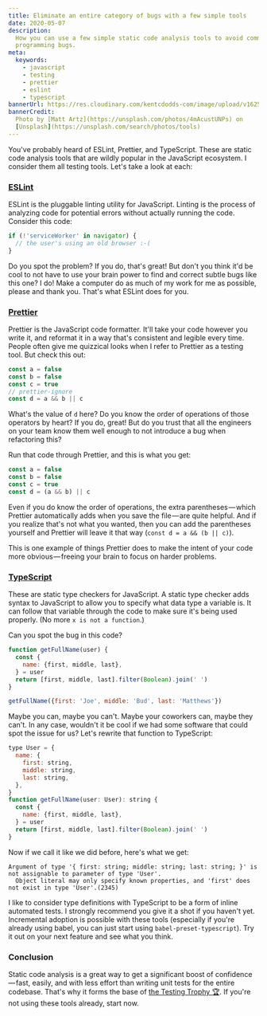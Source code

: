 ```yaml
---
title: Eliminate an entire category of bugs with a few simple tools
date: 2020-05-07
description:
  How you can use a few simple static code analysis tools to avoid common
  programming bugs.
meta:
  keywords:
    - javascript
    - testing
    - prettier
    - eslint
    - typescript
bannerUrl: https://res.cloudinary.com/kentcdodds-com/image/upload/v1625032697/kentcdodds.com/content/blog/eliminate-an-entire-category-of-bugs-with-a-few-simple-tools/banner.jpg
bannerCredit:
  Photo by [Matt Artz](https://unsplash.com/photos/4mAcustUNPs) on
  [Unsplash](https://unsplash.com/search/photos/tools)
---
```


You've probably heard of ESLint, Prettier, and TypeScript. These are static code
analysis tools that are wildly popular in the JavaScript ecosystem. I consider
them all testing tools. Let's take a look at each:

### [ESLint](https://eslint.org)

ESLint is the pluggable linting utility for JavaScript. Linting is the process
of analyzing code for potential errors without actually running the code.
Consider this code:

```js
if (!'serviceWorker' in navigator) {
  // the user's using an old browser :-(
}
```

Do you spot the problem? If you do, that's great! But don't you think it'd be
cool to not have to use your brain power to find and correct subtle bugs like
this one? I do! Make a computer do as much of my work for me as possible, please
and thank you. That's what ESLint does for you.

### [Prettier](https://prettier.io)

Prettier is the JavaScript code formatter. It'll take your code however you
write it, and reformat it in a way that's consistent and legible every time.
People often give me quizzical looks when I refer to Prettier as a testing tool.
But check this out:

```js
const a = false
const b = false
const c = true
// prettier-ignore
const d = a && b || c
```

What's the value of `d` here? Do you know the order of operations of those
operators by heart? If you do, great! But do you trust that all the engineers on
your team know them well enough to not introduce a bug when refactoring this?

Run that code through Prettier, and this is what you get:

```js
const a = false
const b = false
const c = true
const d = (a && b) || c
```

Even if you do know the order of operations, the extra parentheses — which
Prettier automatically adds when you save the file — are quite helpful. And if
you realize that's not what you wanted, then you can add the parentheses
yourself and Prettier will leave it that way (`const d = a && (b || c)`).

This is one example of things Prettier does to make the intent of your code more
obvious — freeing your brain to focus on harder problems.

### [TypeScript](https://www.typescriptlang.org)

These are static type checkers for JavaScript. A static type checker adds syntax
to JavaScript to allow you to specify what data type a variable is. It can
follow that variable through the code to make sure it's being used properly. (No
more `x is not a function`.)

Can you spot the bug in this code?

```js
function getFullName(user) {
  const {
    name: {first, middle, last},
  } = user
  return [first, middle, last].filter(Boolean).join(' ')
}

getFullName({first: 'Joe', middle: 'Bud', last: 'Matthews'})
```

Maybe you can, maybe you can't. Maybe your coworkers can, maybe they can't. In
any case, wouldn't it be cool if we had some software that could spot the issue
for us? Let's rewrite that function to TypeScript:

```js
type User = {
  name: {
    first: string,
    middle: string,
    last: string,
  },
}
function getFullName(user: User): string {
  const {
    name: {first, middle, last},
  } = user
  return [first, middle, last].filter(Boolean).join(' ')
}
```

Now if we call it like we did before, here's what we get:

```
Argument of type '{ first: string; middle: string; last: string; }' is not assignable to parameter of type 'User'.
  Object literal may only specify known properties, and 'first' does not exist in type 'User'.(2345)
```

I like to consider type definitions with TypeScript to be a form of inline
automated tests. I strongly recommend you give it a shot if you haven't yet.
Incremental adoption is possible with these tools (especially if you're already
using babel, you can just start using `babel-preset-typescript`). Try it out on
your next feature and see what you think.

### Conclusion

Static code analysis is a great way to get a significant boost of
confidence — fast, easily, and with less effort than writing unit tests for the
entire codebase. That's why it forms the base of
[the Testing Trophy 🏆](/blog/unit-vs-integration-vs-e2e-tests). If you're not
using these tools already, start now.
